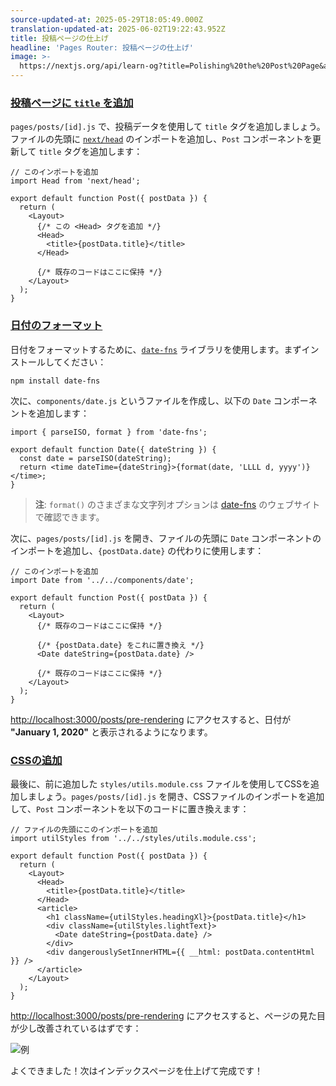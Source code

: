 ```yaml
---
source-updated-at: 2025-05-29T18:05:49.000Z
translation-updated-at: 2025-06-02T19:22:43.952Z
title: 投稿ページの仕上げ
headline: 'Pages Router: 投稿ページの仕上げ'
image: >-
  https://nextjs.org/api/learn-og?title=Polishing%20the%20Post%20Page&amp;chapter=34
---
```


### [投稿ページに `title` を追加](#adding-title-to-the-post-page)

`pages/posts/[id].js` で、投稿データを使用して `title` タグを追加しましょう。ファイルの先頭に [`next/head`](/docs/api-reference/next/head) のインポートを追加し、`Post` コンポーネントを更新して `title` タグを追加します：

```
// このインポートを追加
import Head from 'next/head';
 
export default function Post({ postData }) {
  return (
    <Layout>
      {/* この <Head> タグを追加 */}
      <Head>
        <title>{postData.title}</title>
      </Head>
 
      {/* 既存のコードはここに保持 */}
    </Layout>
  );
}
```

### [日付のフォーマット](#formatting-the-date)

日付をフォーマットするために、[`date-fns`](https://date-fns.org/) ライブラリを使用します。まずインストールしてください：

```
npm install date-fns
```

次に、`components/date.js` というファイルを作成し、以下の `Date` コンポーネントを追加します：

```
import { parseISO, format } from 'date-fns';
 
export default function Date({ dateString }) {
  const date = parseISO(dateString);
  return <time dateTime={dateString}>{format(date, 'LLLL d, yyyy')}</time>;
}
```

> **注**: `format()` のさまざまな文字列オプションは [date-fns](https://date-fns.org/v2.16.1/docs/format) のウェブサイトで確認できます。

次に、`pages/posts/[id].js` を開き、ファイルの先頭に `Date` コンポーネントのインポートを追加し、`{postData.date}` の代わりに使用します：

```
// このインポートを追加
import Date from '../../components/date';
 
export default function Post({ postData }) {
  return (
    <Layout>
      {/* 既存のコードはここに保持 */}
 
      {/* {postData.date} をこれに置き換え */}
      <Date dateString={postData.date} />
 
      {/* 既存のコードはここに保持 */}
    </Layout>
  );
}
```

[http://localhost:3000/posts/pre-rendering](http://localhost:3000/posts/pre-rendering) にアクセスすると、日付が **"January 1, 2020"** と表示されるようになります。

### [CSSの追加](#adding-css)

最後に、前に追加した `styles/utils.module.css` ファイルを使用してCSSを追加しましょう。`pages/posts/[id].js` を開き、CSSファイルのインポートを追加して、`Post` コンポーネントを以下のコードに置き換えます：

```
// ファイルの先頭にこのインポートを追加
import utilStyles from '../../styles/utils.module.css';
 
export default function Post({ postData }) {
  return (
    <Layout>
      <Head>
        <title>{postData.title}</title>
      </Head>
      <article>
        <h1 className={utilStyles.headingXl}>{postData.title}</h1>
        <div className={utilStyles.lightText}>
          <Date dateString={postData.date} />
        </div>
        <div dangerouslySetInnerHTML={{ __html: postData.contentHtml }} />
      </article>
    </Layout>
  );
}
```

[http://localhost:3000/posts/pre-rendering](http://localhost:3000/posts/pre-rendering) にアクセスすると、ページの見た目が少し改善されているはずです：

![例](https://h8DxKfmAPhn8O0p3.public.blob.vercel-storage.com/learn/pages-router/dynamic-routes/post-page-css.png)

よくできました！次はインデックスページを仕上げて完成です！